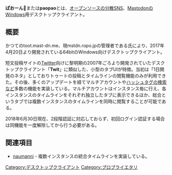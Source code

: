 {{混同|ぱおーん (bot)}}
{{Infobox software
| Name = ぱおーん🐘
| Image = [[file:paopao_ss.jpg|200px]]
| Developer = [https://mstdn.ropo.jp/@ropotama ropo]
| SourceCode = 
| Platform = Windows（64bit）
<!--| ProgrammingLanguage = -->
| Launch = 2017年4月20日
<!--| Kifu = -->
| License = [[プロプライエタリ]]
| Web = [https://gist.github.com/ropo/b7b95f3e6d9b49bb3f8c8c1cd5151088 GitHubGist]
| Download = http://arc.ropo.jp/Paopao.zip
}}'''ぱおーん🐘'''または'''paopao'''とは、[[オープンソース]]の[[分散SNS]]、[[Mastodon]]のWindows用デスクトップクライアント。

== 概要 ==
かつてのtoot.mast-dn.me、現mstdn.ropo.jpの管理者である{{Account|user=ropotama|instance=mstdn.ropo.jp}}氏により、2017年4月20日より開発されている64bitのWindows向けデスクトップクライアント。

短文投稿サイトの[[Twitter]]向けに黎明期の2007年ごろより開発されていたデスクトップクライアント「'''Twit'''」に類似した、小型のタブUIが特徴。当初は「1日開発のネタ」としておりトゥートの投稿とタイムラインの閲覧機能のみが利用できた。その後、多くのアップデートを経てマルチアカウントや[[ハッシュタグ]]の[[検索]]など多数の機能を実装している。マルチアカウントはインスタンス毎に行え、各インスタンスのタイムラインをそれぞれ独立したタブに表示できるほか、総合というタブでは複数インスタンスのタイムラインを同時に閲覧することが可能である。

2018年6月30日現在、2段階認証に対応しておらず、初回ログイン認証する場合は同機能を一度解除してから行う必要がある。

== 関連項目 ==
* [[naumanni]] - 複数インスタンスの統合タイムラインを実装している。

{{DEFAULTSORT:はおおん}}
[[Category:デスクトップクライアント]]
[[Category:プロプライエタリ]]